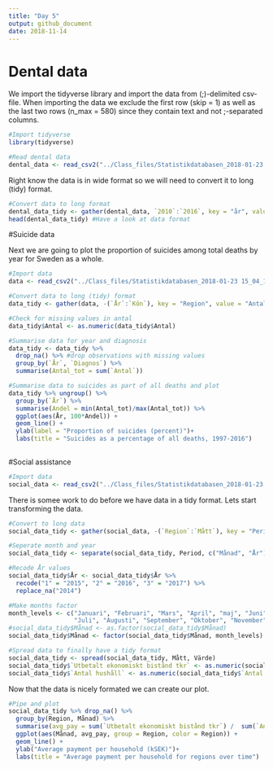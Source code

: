 ```yaml
---
title: "Day 5"
output: github_document
date: 2018-11-14
---
```


# Dental data

We import the tidyverse library and import the data from (;)-delimited csv-file. When importing the data we exclude the first row (skip = 1) as well as the last two rows (n_max = 580) since they contain text and not ;-separated columns.  

```r
#Import tidyverse
library(tidyverse)

#Read dental data
dental_data <- read_csv2("../Class_files/Statistikdatabasen_2018-01-23 14_46_26.csv", skip = 1, n_max = 580)
```

Right know the data is in wide format so we will need to convert it to long (tidy) format.

```r
#Convert data to long format
dental_data_tidy <- gather(dental_data, `2010`:`2016`, key = "år", value = "antal")
head(dental_data_tidy) #Have a look at data format
```

#Suicide data

Next we are going to plot the proportion of suicides among total deaths by year for Sweden as a whole.

```r
#Import data
data <- read_csv2("../Class_files/Statistikdatabasen_2018-01-23 15_04_12.csv", skip = 1, n_max = 80)

#Convert data to long (tidy) format
data_tidy <- gather(data, -(`År`:`Kön`), key = "Region", value = "Antal")

#Check for missing values in antal
data_tidy$Antal <- as.numeric(data_tidy$Antal) 

#Summarise data for year and diagnosis
data_tidy <- data_tidy %>% 
  drop_na() %>% #drop observations with missing values
  group_by(`År`, `Diagnos`) %>%
  summarise(Antal_tot = sum(`Antal`)) 

#Summarise data to suicides as part of all deaths and plot
data_tidy %>% ungroup() %>%
  group_by(`År`) %>%
  summarise(Andel = min(Antal_tot)/max(Antal_tot)) %>%
  ggplot(aes(År, 100*Andel)) +
  geom_line() +
  ylab(label = "Proportion of suicides (percent)")+
  labs(title = "Suicides as a percentage of all deaths, 1997-2016")
  
```

#Social assistance

```r
#Import data
social_data <- read_csv2("../Class_files/Statistikdatabasen_2018-01-23 15_39_06.csv", skip = 2, n_max = 42)
```

There is somee work to do before we have data in a tidy format. Lets start transforming the data.

```r
#Convert to long data
social_data_tidy <- gather(social_data, -(`Region`:`Mått`), key = "Period", value = "Värde")

#Seperate month and year
social_data_tidy <- separate(social_data_tidy, Period, c("Månad", "År"), sep = "_")

#Recode År values
social_data_tidy$År <- social_data_tidy$År %>%
  recode("1" = "2015", "2" = "2016", "3" = "2017") %>%
  replace_na("2014")

#Make months factor
month_levels <- c("Januari", "Februari", "Mars", "April", "maj", "Juni", 
                  "Juli", "Augusti", "September", "Oktober", "November", "December")
#social_data_tidy$Månad <- as.factor(social_data_tidy$Månad)
social_data_tidy$Månad <- factor(social_data_tidy$Månad, month_levels)

#Spread data to finally have a tidy format
social_data_tidy <- spread(social_data_tidy, Mått, Värde)
social_data_tidy$`Utbetalt ekonomiskt bistånd tkr` <- as.numeric(social_data_tidy$`Utbetalt ekonomiskt bistånd tkr`)
social_data_tidy$`Antal hushåll` <- as.numeric(social_data_tidy$`Antal hushåll`)

```

Now that the data is nicely formated we can create our plot.

```r
#Pipe and plot
social_data_tidy %>% drop_na() %>% 
  group_by(Region, Månad) %>%
  summarise(avg_pay = sum(`Utbetalt ekonomiskt bistånd tkr`) /  sum(`Antal hushåll`)) %>%
  ggplot(aes(Månad, avg_pay, group = Region, color = Region)) +
  geom_line() +
  ylab("Average payment per household (kSEK)")+
  labs(title = "Average payment per household for regions over time")
```

